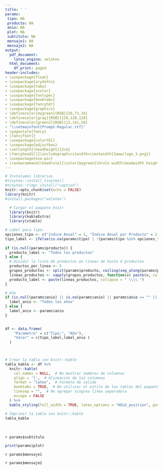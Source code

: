 ```yaml
---
title: ' '
params:
 tipo: NA
 producto: NA
 anio: NA
 plot: NA
 subtitulo: NA
 mensaje1: NA
 mensaje2: NA
output:
  pdf_document:
    latex_engine: xelatex
  html_document:
    df_print: paged
header-includes:
- \usepackage{float}
- \usepackage{arydshln}
- \usepackage{tabu}
- \usepackage{xcolor}
- \usepackage{fontspec}
- \usepackage{booktabs}  
- \usepackage{fancyhdr}
- \usepackage{graphicx}
- \definecolor{mygreen}{RGB}{26,73,34}
- \definecolor{gray}{RGB}{128,128,128}
- \definecolor{green2}{RGB}{13,141,56}
- "\\setmainfont{Prompt-Regular.ttf}"
- \pagestyle{fancy}
- \fancyfoot{} 
- \usepackage{colortbl}
- \usepackage{adjustbox}
- \setlength{\headheight}{2cm}
- \fancyhead[C]{\includegraphics[width=\textwidth]{www/logo_3.png}}
- \usepackage{eso-pic}
- \renewcommand{\headrule}{\color{mygreen}\hrule width\headwidth height\headrulewidth} 
---
```



```r
# Instalamos librerias
#tinytex::install_tinytex()
#tinytex::tlmgr_install("caption")
knitr::opts_chunk$set(echo = FALSE)
library(knitr)
#install.packages("xelatex")
```
<!-- Fecha -->
\begin{flushright}
\textcolor{gray}{Informe en línea generado el: `r format(Sys.Date(), "%d %B, %Y")`}
\end{flushright}
\section*{Parámetros con los cuales se generó el informe:}
```r
  # Cargar el paquete knitr
  library(knitr)
  library(kableExtra)
  library(xtable)

# Label para tipo: 
opciones_tipo <- c("índice Anual" = 1, "Índice Anual por Producto" = 2, "índice Mensual" = 3, "índice Mensual por Producto" = 4)
tipo_label <- ifelse(is.na(params$tipo) | !(params$tipo %in% opciones_tipo), "NA", names(opciones_tipo)[which(opciones_tipo == params$tipo)])
  
if (is.null(params$producto)) {
  producto_label <- "Todos los productos"
} else {
  # Dividir la lista de productos en líneas de hasta 4 productos
  productos_por_linea <- 5
  grupos_productos <- split(params$producto, ceiling(seq_along(params$producto) / productos_por_linea))
  lineas_productos <- sapply(grupos_productos, function(x) paste(x, collapse = ", "))
  producto_label <- paste(lineas_productos, collapse = " \\\\ ")
}

# Año
if (is.null(params$anio) || is.na(params$anio) || params$anio == "" || params$anio == "todo") {
  label_anio <- "Todos los años"
} else {
  label_anio <- params$anio
}

  
df <- data.frame(
    "Parametro" = c("Tipo:", "Año"),
    "Valor" = c(tipo_label,label_anio )
  )
  


# Crear la tabla con knitr::kable
tabla_kable <- df %>%
  knitr::kable(
    col.names = NULL,  # No mostrar nombres de columnas
    align = 'l',  # Alineación de las columnas
    format = "latex",  # Formato de salida
    booktabs = TRUE,  # No utilizar el estilo de las tablas del paquete booktabs
    linesep = "",  # No agregar ninguna línea separadora
    escape = FALSE
  ) %>%
  kable_styling(full_width = TRUE, latex_options = "HOLD_position", position = "left", bootstrap_options = "borderless")  # Estilo de la tabla con bordes blancos y cuadrícula completa

# Imprimir la tabla con knitr::kable
tabla_kable

```
<!-- Titulo del tablaro -->
\fontsize{14}{14} \selectfont \textcolor{mygreen}{índice de diversidad de origen de los alimentos}\
<!-- Subtitulo -->
\fontsize{12}{12} \selectfont \textcolor{green2}{Análisis de la variedad de territorios conectados por el flujo de alimentos desde su origen hasta los pricipales centros de abasto de Antioquia.}\
<!-- Subtitulo dinamico -->
\fontsize{10}{10} \selectfont `r params$subtitulo`\
```r
print(params$plot)
```
\fontsize{10}{10} \selectfont `r params$mensaje1`\

\fontsize{10}{10} \selectfont `r params$mensaje2`\

\fontsize{8}{8} \selectfont \textcolor{mygreen}{Fuente: Cálculos propios a partir de datos del Sistema de Información de Precios y Abastecimiento del Sector Agropecuario (SIPSA).}\newline
\fontsize{8}{8} \selectfont \textcolor{mygreen}{Este gráfico se calcula con base en el índice de Herfindahl-Hirschman.}\newline
\fontsize{8}{8} \selectfont \textcolor{mygreen}{La fórmula del índice de Herfindahl-Hirschman es: $\sum_{i=1}^{n} S_{i}^2$ donde $S_{i}$ es la participación que tiene cada origen en el total de volumen de alimentos que ingresan a las centrales.}\newline


\AddToShipoutPictureBG*{\includegraphics[width=\paperwidth,height=3cm,keepaspectratio]{www/logo_2.png}}
